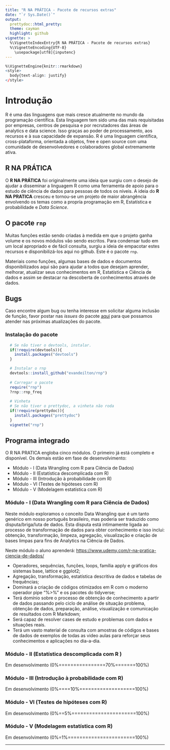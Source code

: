 ```yaml
---
title: "R NA PRÁTICA - Pacote de recursos extras"
date: "`r Sys.Date()`"
output:
  prettydoc::html_pretty:
  theme: cayman
  highlight: github
vignette: >
  %\VignetteIndexEntry{R NA PRÁTICA - Pacote de recursos extras}
  %\VignetteEncoding{UTF-8}
    \usepackage[utf8]{inputenc}
---
```


```r
%\VignetteEngine{knitr::rmarkdown}
<style> 
  body{text-align: justify}
</style>

```

# Introdução

R é uma das linguagens que mais cresce atualmente no mundo da programação científica. Esta linguagem tem sido uma das mais requisitadas por empresas, centros de pesquisa e por recrutadores das áreas de analytics e data science. Isso graças ao poder de processamento, aos recursos e à sua capacidade de expansão. R é uma linguagem científica, cross-plataforma, orientada a objetos, free e open source com uma comunidade de desenvolvedores e colaboradores global extremamente ativa.

## R NA PRÁTICA

O **R NA PRÁTICA** foi originalmente uma ideia que surgiu com o desejo de ajudar a disseminar  a linguagem R como uma ferramenta de apoio para o estudo de ciência de dados para pessoas de todos os níveis. A ideia do **R NA PRATICA** cresceu e tornou-se um projeto de maior abrangência envolvendo os temas como a propría programação em R, Estatística e probabilidade e _Data Science_.

## O pacote `rnp`

Muitas funções estão sendo criadas à medida em que o projeto ganha volume e os novos módulos vão sendo escritos. Para condensar tudo em um local apropriado e de fácil consulta, surgiu a ideia de empacotar estes recursos e disponibilizá-los aqui no github. Este é o pacote `rnp`.

Materiais como funções, algumas bases de dados e documentos disponibilizados aqui são para ajudar a todos que desejam aprender, melhorar, atualizar seus conhecimentos em R, Estatística e Ciência de dados e assim se destacar na descoberta de conhecimentos através de dados. 

## Bugs

Caso encontre algum bug ou tenha interesse em solicitar alguma inclusão de função, favor postar nas _issues_ do pacote [aqui](https://github.com/evandeilton/rnp/issues) para que possamos atender nas próximas atualizações do pacote.

### Instalação do pacote

```r
  # Se não tiver o devtools, instalar.
  if(!require(devtools)){
    install.packages("devtools")
  }

  # Instalar o rnp
  devtools::install_github("evandeilton/rnp")
  
  # Carregar o pacote
  require("rnp")
  ?rnp::rnp_freq
  
  # Vinheta
  # Se não tiver o prettydoc, a vinheta não roda
  if(!require(prettydoc)){
    install.packages("prettydoc")
  }
  vignette("rnp")
```

## Programa integrado

O R NA PRATICA engloba cinco módulos. O primeiro já está completo e disponível. Os demais estão em fase de desenvolvimento:
 
  * Módulo - I   (Data Wrangling com R para Ciência de Dados)
  * Módulo - II  (Estatística descomplicada com R)
  * Módulo - III (Introdução à probabilidade com R)
  * Módulo - VI  (Testes de hipóteses com R)
  * Módulo - V   (Modelagem estatística com R)

### Módulo - I (Data Wrangling com R para Ciência de Dados)

Neste módulo exploramos o conceito Data Wrangling que é um tanto genérico em nosso português brasileiro, mas poderia ser traduzido como disputa/briga/luta de dados. Esta disputa está intimamente ligada ao processo de transformação de dados para obter conhecimento e isso inclui: obtenção, transformação, limpeza, agregação, visualização e criação de bases limpas para fins de Analytics na Ciência de Dados.

Neste módulo o aluno aprenderá:
<https://www.udemy.com/r-na-pratica-ciencia-de-dados/>

  * Operadores, sequências, funções, loops, família apply e gráficos dos sistemas base, lattice e ggplot2;   
  * Agregação, transformação, estatística descritiva de dados e tabelas de frequências;   
  * Dominará a criação de códigos otimizados em R com o moderno operador pipe "%>%" e os pacotes do tidyverse;   
  * Terá domínio sobre o processo de obtenção de conhecimento a partir de dados passando pelo ciclo de análise de situação problema, obtenção de dados, preparação, análise, visualização e comunicação de resultados com R Markdown;   
  * Será capaz de resolver cases de estudo e problemas com dados e situações reais.
  * Terá um vasto material de consulta com amostras de códigos e bases de dados de exemplos de todas as video aulas para reforçar seus conhecimentos e aplicações no dia-a-dia.

### Módulo - II (Estatística descomplicada com R )

Em desenvolvimento (0%================70%=======100%)

### Módulo - III (Introdução à probabilidade com R)

Em desenvolvimento (0%====10%===================100%)

### Módulo - VI  (Testes de hipóteses com R)

Em desenvolvimento (0%==5%======================100%)

### Módulo - V   (Modelagem estatística com R)

Em desenvolvimento (0%=1%=======================100%)

---

